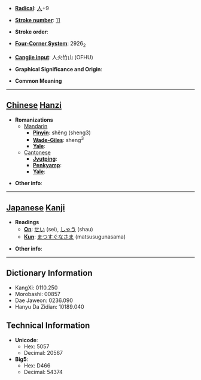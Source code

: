 * '''[[Wiktionary:Chinese radical index| Radical]]''': [[Wiktionary:Chinese radical index 人|人]]+9

* '''[[Wiktionary:Chinese total strokes index|Stroke number]]''': [[Wiktionary:Chinese total strokes index 11|11]]

* '''Stroke order''': 

* '''[[Wiktionary:Chinese four corner index|Four-Corner System]]''': 2926<sub>2</sub>

* '''[[Wiktionary:Chinese Cangjie index|Cangjie input]]''': 人火竹山 (OFHU)

* '''Graphical Significance and Origin''': 

* '''Common Meaning'''

----

== [[Chinese]] [[Hanzi]] ==

* '''Romanizations'''
** [[Mandarin]]
*** '''[[Pinyin]]''': shěng (sheng3)
*** '''[[Wade-Giles]]''': sheng<sup>3</sup>
*** '''[[Yale]]''': 
**[[Cantonese]]
***'''[[Jyutping]]''':
***'''[[Penkyamp]]''': 
***'''[[Yale]]''': 

* '''Other info''': 

----

== [[Japanese]] [[Kanji]] ==

* '''Readings'''
** '''[[On]]''': [[せい]] (sei), [[しゃう]] (shau)
** '''[[Kun]]''': [[まつすぐなさま]] (matsusugunasama)

* '''Other info''':  

----

== Dictionary Information ==

* KangXi: 0110.250
* Morobashi: 00857
* Dae Jaweon: 0236.090
* Hanyu Da Zidian: 10189.040

== Technical Information ==

* '''Unicode''':
** Hex: 5057
** Decimal: 20567
* '''Big5''':
** Hex: D466
** Decimal: 54374